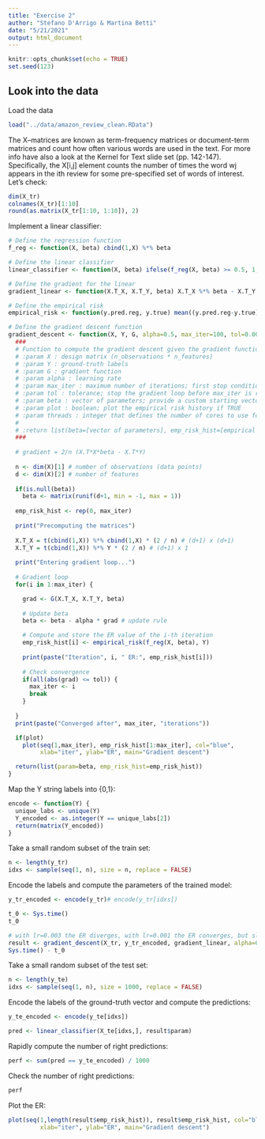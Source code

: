 ---
title: "Exercise 2"
author: "Stefano D'Arrigo & Martina Betti"
date: "5/21/2021"
output: html_document
---

```{r setup, include=FALSE}
knitr::opts_chunk$set(echo = TRUE)
set.seed(123)
```

## Look into the data

Load the data

```{r}
load("../data/amazon_review_clean.RData")
```

The X–matrices are known as term-frequency matrices or document-term matrices and count how often various words are used in the text. For more info have also a look at the Kernel for Text slide set (pp. 142-147).
Specifically, the X[i,j] element counts the number of times the word wj appears in the ith review for some pre-specified set of words of interest. Let's check:

```{r}
dim(X_tr)
colnames(X_tr)[1:10]
round(as.matrix(X_tr[1:10, 1:10]), 2)
```


Implement a linear classifier: 

```{r}
# Define the regression function
f_reg <- function(X, beta) cbind(1,X) %*% beta

# Define the linear classifier
linear_classifier <- function(X, beta) ifelse(f_reg(X, beta) >= 0.5, 1, 0)

# Define the gradient for the linear
gradient_linear <- function(X.T_X, X.T_Y, beta) X.T_X %*% beta - X.T_Y

# Define the empirical risk
empirical_risk <- function(y.pred.reg, y.true) mean((y.pred.reg-y.true)^2) # OLS

# Define the gradient descent function
gradient_descent <- function(X, Y, G, alpha=0.5, max_iter=100, tol=0.00001, beta=NULL, plot=FALSE) {
  ###
  # Function to compute the gradient descent given the gradient function G.
  # :param X : design matrix (n_observations * n_features)
  # :param Y : ground-truth labels
  # :param G : gradient function
  # :param alpha : learning rate
  # :param max_iter : maximum number of iterations; first stop condition
  # :param tol : tolerance; stop the gradient loop before max_iter is reached if the condition is met
  # :param beta : vector of parameters; provide a custom starting vector; otherwise, a random one is chosen
  # :param plot : boolean; plot the empirical risk history if TRUE 
  # :param threads : integer that defines the number of cores to use for the matrix precomputation
  #
  # :return list(beta=[vector of parameters], emp_risk_hist=[empirical risk through the iterations]) 
  ###
  
  # gradient = 2/n (X.T*X*beta - X.T*Y)
  
  n <- dim(X)[1] # number of observations (data points)
  d <- dim(X)[2] # number of features
  
  if(is.null(beta))
    beta <- matrix(runif(d+1, min = -1, max = 1))
  
  emp_risk_hist <- rep(0, max_iter)
  
  print("Precomputing the matrices")
  
  X.T_X = t(cbind(1,X)) %*% cbind(1,X) * (2 / n) # (d+1) x (d+1)
  X.T_Y = t(cbind(1,X)) %*% Y * (2 / n) # (d+1) x 1
  
  print("Entering gradient loop...")  
  
  # Gradient loop
  for(i in 1:max_iter) {

    grad <- G(X.T_X, X.T_Y, beta)
    
    # Update beta
    beta <- beta - alpha * grad # update rule

    # Compute and store the ER value of the i-th iteration
    emp_risk_hist[i] <- empirical_risk(f_reg(X, beta), Y)
    
    print(paste("Iteration", i, " ER:", emp_risk_hist[i]))
    
    # Check convergence
    if(all(abs(grad) <= tol)) {
      max_iter <- i
      break
    }
    
  }
  print(paste("Converged after", max_iter, "iterations"))

  if(plot)
    plot(seq(1,max_iter), emp_risk_hist[1:max_iter], col="blue",
         xlab="iter", ylab="ER", main="Gradient descent")

  return(list(param=beta, emp_risk_hist=emp_risk_hist))
}

```



Map the Y string labels into \{0,1\}:

```{r}
encode <- function(Y) {
  unique_labs <- unique(Y)
  Y_encoded <- as.integer(Y == unique_labs[2])
  return(matrix(Y_encoded))
}
```

Take a small random subset of the train set:

```{r eval=FALSE, include=FALSE}
n <- length(y_tr)
idxs <- sample(seq(1, n), size = n, replace = FALSE)
```

Encode the labels and compute the parameters of the trained model:

```{r}
y_tr_encoded <- encode(y_tr)# encode(y_tr[idxs])

t_0 <- Sys.time()
t_0

# with lr=0.003 the ER diverges, with lr=0.001 the ER converges, but slowly
result <- gradient_descent(X_tr, y_tr_encoded, gradient_linear, alpha=0.001, max_iter=500, plot=F)
Sys.time() - t_0
```

Take a small random subset of the test set:

```{r}
n <- length(y_te)
idxs <- sample(seq(1, n), size = 1000, replace = FALSE)
```

Encode the labels of the ground-truth vector and compute the predictions:

```{r}
y_te_encoded <- encode(y_te[idxs])

pred <- linear_classifier(X_te[idxs,], result$param)
```

Rapidly compute the number of right predictions:

```{r}
perf <- sum(pred == y_te_encoded) / 1000
```

Check the number of right predictions:

```{r}
perf
```
Plot the ER:

```{r}
plot(seq(1,length(result$emp_risk_hist)), result$emp_risk_hist, col="blue",
         xlab="iter", ylab="ER", main="Gradient descent")
```



